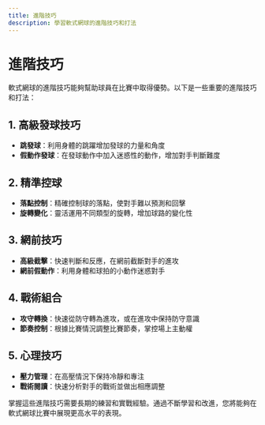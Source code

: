 ```yaml
---
title: 進階技巧
description: 學習軟式網球的進階技巧和打法
---
```


# 進階技巧

軟式網球的進階技巧能夠幫助球員在比賽中取得優勢。以下是一些重要的進階技巧和打法：

## 1. 高級發球技巧

- **跳發球**：利用身體的跳躍增加發球的力量和角度
- **假動作發球**：在發球動作中加入迷惑性的動作，增加對手判斷難度

## 2. 精準控球

- **落點控制**：精確控制球的落點，使對手難以預測和回擊
- **旋轉變化**：靈活運用不同類型的旋轉，增加球路的變化性

## 3. 網前技巧

- **高級截擊**：快速判斷和反應，在網前截斷對手的進攻
- **網前假動作**：利用身體和球拍的小動作迷惑對手

## 4. 戰術組合

- **攻守轉換**：快速從防守轉為進攻，或在進攻中保持防守意識
- **節奏控制**：根據比賽情況調整比賽節奏，掌控場上主動權

## 5. 心理技巧

- **壓力管理**：在高壓情況下保持冷靜和專注
- **戰術閱讀**：快速分析對手的戰術並做出相應調整

掌握這些進階技巧需要長期的練習和實戰經驗。通過不斷學習和改進，您將能夠在軟式網球比賽中展現更高水平的表現。
